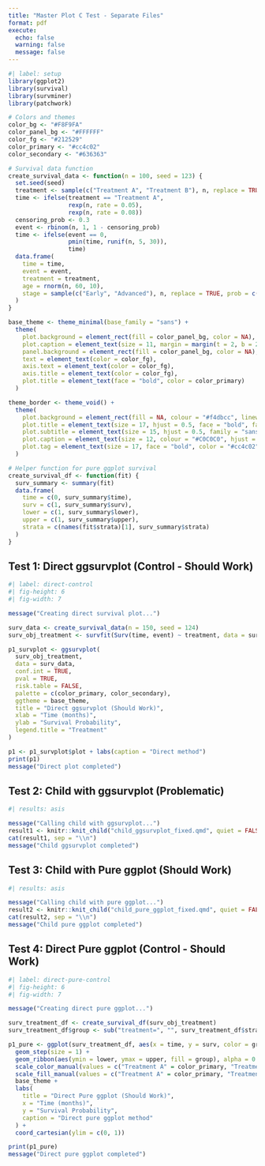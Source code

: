 ```yaml
---
title: "Master Plot C Test - Separate Files"
format: pdf
execute:
  echo: false
  warning: false
  message: false
---
```


```r
#| label: setup
library(ggplot2)
library(survival)
library(survminer)
library(patchwork)

# Colors and themes
color_bg <- "#F8F9FA"
color_panel_bg <- "#FFFFFF"
color_fg <- "#212529"
color_primary <- "#cc4c02"
color_secondary <- "#636363"

# Survival data function
create_survival_data <- function(n = 100, seed = 123) {
  set.seed(seed)
  treatment <- sample(c("Treatment A", "Treatment B"), n, replace = TRUE)
  time <- ifelse(treatment == "Treatment A", 
                 rexp(n, rate = 0.05), 
                 rexp(n, rate = 0.08))
  censoring_prob <- 0.3
  event <- rbinom(n, 1, 1 - censoring_prob)
  time <- ifelse(event == 0, 
                 pmin(time, runif(n, 5, 30)), 
                 time)
  data.frame(
    time = time,
    event = event,
    treatment = treatment,
    age = rnorm(n, 60, 10),
    stage = sample(c("Early", "Advanced"), n, replace = TRUE, prob = c(0.6, 0.4))
  )
}

base_theme <- theme_minimal(base_family = "sans") +
  theme(
    plot.background = element_rect(fill = color_panel_bg, color = NA),
    plot.caption = element_text(size = 11, margin = margin(t = 2, b = 2, unit = "pt")),
    panel.background = element_rect(fill = color_panel_bg, color = NA),
    text = element_text(color = color_fg),
    axis.text = element_text(color = color_fg),
    axis.title = element_text(color = color_fg),
    plot.title = element_text(face = "bold", color = color_primary)
  )

theme_border <- theme_void() + 
  theme(
    plot.background = element_rect(fill = NA, colour = "#f4dbcc", linewidth = 1),
    plot.title = element_text(size = 17, hjust = 0.5, face = "bold", family = "sans"),
    plot.subtitle = element_text(size = 15, hjust = 0.5, family = "sans"),
    plot.caption = element_text(size = 12, colour = "#C0C0C0", hjust = 0.9),
    plot.tag = element_text(size = 17, face = "bold", color = "#cc4c02")
  )

# Helper function for pure ggplot survival
create_survival_df <- function(fit) {
  surv_summary <- summary(fit)
  data.frame(
    time = c(0, surv_summary$time),
    surv = c(1, surv_summary$surv),
    lower = c(1, surv_summary$lower),
    upper = c(1, surv_summary$upper),
    strata = c(names(fit$strata)[1], surv_summary$strata)
  )
}
```

## Test 1: Direct ggsurvplot (Control - Should Work)

```r
#| label: direct-control
#| fig-height: 6
#| fig-width: 7

message("Creating direct survival plot...")

surv_data <- create_survival_data(n = 150, seed = 124)
surv_obj_treatment <- survfit(Surv(time, event) ~ treatment, data = surv_data)

p1_survplot <- ggsurvplot(
  surv_obj_treatment,
  data = surv_data,
  conf.int = TRUE,
  pval = TRUE,
  risk.table = FALSE,
  palette = c(color_primary, color_secondary),
  ggtheme = base_theme,
  title = "Direct ggsurvplot (Should Work)",
  xlab = "Time (months)",
  ylab = "Survival Probability",
  legend.title = "Treatment"
)

p1 <- p1_survplot$plot + labs(caption = "Direct method")
print(p1)
message("Direct plot completed")
```

## Test 2: Child with ggsurvplot (Problematic)

```r
#| results: asis

message("Calling child with ggsurvplot...")
result1 <- knitr::knit_child("child_ggsurvplot_fixed.qmd", quiet = FALSE)
cat(result1, sep = "\\n")
message("Child ggsurvplot completed")
```

## Test 3: Child with Pure ggplot (Should Work)

```r
#| results: asis

message("Calling child with pure ggplot...")
result2 <- knitr::knit_child("child_pure_ggplot_fixed.qmd", quiet = FALSE)
cat(result2, sep = "\\n")
message("Child pure ggplot completed")
```

## Test 4: Direct Pure ggplot (Control - Should Work)

```r
#| label: direct-pure-control
#| fig-height: 6
#| fig-width: 7

message("Creating direct pure ggplot...")

surv_treatment_df <- create_survival_df(surv_obj_treatment)
surv_treatment_df$group <- sub("treatment=", "", surv_treatment_df$strata)

p1_pure <- ggplot(surv_treatment_df, aes(x = time, y = surv, color = group)) +
  geom_step(size = 1) +
  geom_ribbon(aes(ymin = lower, ymax = upper, fill = group), alpha = 0.2, color = NA) +
  scale_color_manual(values = c("Treatment A" = color_primary, "Treatment B" = color_secondary)) +
  scale_fill_manual(values = c("Treatment A" = color_primary, "Treatment B" = color_secondary)) +
  base_theme +
  labs(
    title = "Direct Pure ggplot (Should Work)",
    x = "Time (months)",
    y = "Survival Probability",
    caption = "Direct pure ggplot method"
  ) +
  coord_cartesian(ylim = c(0, 1))

print(p1_pure)
message("Direct pure ggplot completed")
```

